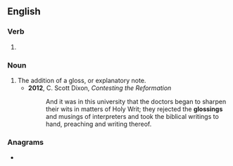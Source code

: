 ==English==

===Verb===
{{head|en|present participle}}

# {{present participle of|gloss|lang=en|nocat=1}}

===Noun===
{{en-noun}}

# The addition of a gloss, or explanatory note.
#* '''2012''', C. Scott Dixon, ''Contesting the Reformation''
#*: And it was in this university that the doctors began to sharpen their wits in matters of Holy Writ; they rejected the '''glossings''' and musings of interpreters and took the biblical writings to hand, preaching and writing thereof.

===Anagrams===
* {{l|en|goslings}}